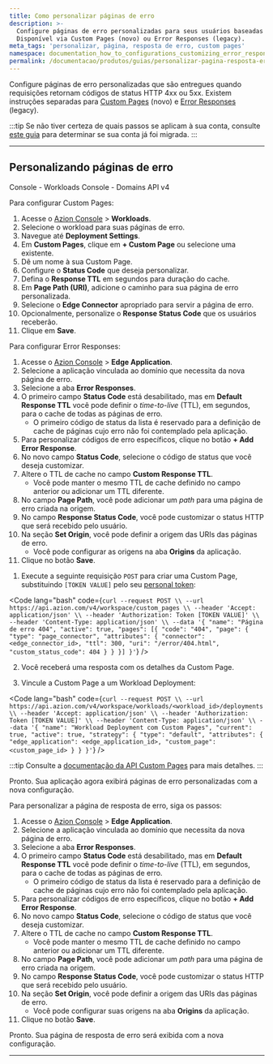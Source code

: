 ```yaml
---
title: Como personalizar páginas de erro
description: >-
  Configure páginas de erro personalizadas para seus usuários baseadas em códigos de status HTTP.
  Disponível via Custom Pages (novo) ou Error Responses (legacy).
meta_tags: 'personalizar, página, resposta de erro, custom pages'
namespace: documentation_how_to_configurations_customizing_error_response_page
permalink: /documentacao/produtos/guias/personalizar-pagina-resposta-erro/
---
```



<Apiv4Rollout />

Configure páginas de erro personalizadas que são entregues quando requisições retornam códigos de status HTTP 4xx ou 5xx. Existem instruções separadas para [Custom Pages](/pt-br/documentacao/produtos/secure/custom-pages/) (novo) e [Error Responses](/pt-br/documentacao/produtos/build/edge-application/error-responses/) (legacy).

:::tip
Se não tiver certeza de quais passos se aplicam à sua conta, consulte [este guia](/pt-br/documentacao/produtos/guias/verificar-migracao-conta/) para determinar se sua conta já foi migrada.
:::

---

## Personalizando páginas de erro

<Tabs client:visible>
<Fragment slot="tab.consoleworkloads">Console - Workloads</Fragment>
<Fragment slot="tab.consoledomain">Console - Domains</Fragment>
<Fragment slot="tab.apiv4">API v4</Fragment>

<Fragment slot="panel.consoleworkloads">

Para configurar Custom Pages:

1. Acesse o [Azion Console](/pt-br/documentacao/produtos/guias/como-acessar-o-azion-console/) > **Workloads**.
2. Selecione o workload para suas páginas de erro.
3. Navegue até **Deployment Settings**.
4. Em **Custom Pages**, clique em **+ Custom Page** ou selecione uma existente.
5. Dê um nome à sua Custom Page.
6. Configure o **Status Code** que deseja personalizar.
7. Defina o **Response TTL** em segundos para duração do cache.
8. Em **Page Path (URI)**, adicione o caminho para sua página de erro personalizada.
9. Selecione o **Edge Connector** apropriado para servir a página de erro.
10. Opcionalmente, personalize o **Response Status Code** que os usuários receberão.
11. Clique em **Save**.

<LinkButton link="/pt-br/documentacao/produtos/secure/custom-pages/" label="Saiba mais sobre Custom Pages" severity="secondary" />

</Fragment>

<Fragment slot="panel.consoledomain">

Para configurar Error Responses:

1. Acesse o [Azion Console](/pt-br/documentacao/produtos/guias/como-acessar-o-azion-console/) > **Edge Application**.
2. Selecione a aplicação vinculada ao domínio que necessita da nova página de erro.
3. Selecione a aba **Error Responses**.
4. O primeiro campo **Status Code** está desabilitado, mas em **Default Response TTL** você pode definir o *time-to-live* (TTL), em segundos, para o cache de todas as páginas de erro.
    - O primeiro código de status da lista é reservado para a definição de cache de páginas cujo erro não foi contemplado pela aplicação.
5. Para personalizar códigos de erro específicos, clique no botão **+ Add Error Response**.
6. No novo campo **Status Code**, selecione o código de status que você deseja customizar.
7. Altere o TTL de cache no campo **Custom Response TTL**.
   - Você pode manter o mesmo TTL de cache definido no campo anterior ou adicionar um TTL diferente.
8. No campo **Page Path**, você pode adicionar um *path* para uma página de erro criada na origem.
9. No campo **Response Status Code**, você pode customizar o status HTTP que será recebido pelo usuário.
10. Na seção **Set Origin**, você pode definir a origem das URIs das páginas de erro.
    - Você pode configurar as origens na aba **Origins** da aplicação.
11. Clique no botão **Save**.

<LinkButton link="/pt-br/documentacao/produtos/build/edge-application/error-responses/" label="Saiba mais sobre Error Responses" severity="secondary" />

</Fragment>

<Fragment slot="panel.apiv4">

1. Execute a seguinte requisição `POST` para criar uma Custom Page, substituindo `[TOKEN VALUE]` pelo seu [personal token](/pt-br/documentacao/produtos/guias/personal-tokens/):

<Code lang="bash" code={`curl --request POST \\
  --url https://api.azion.com/v4/workspace/custom_pages \\
  --header 'Accept: application/json' \\
  --header 'Authorization: Token [TOKEN VALUE]' \\
  --header 'Content-Type: application/json' \\
  --data '{
    "name": "Página de erro 404",
    "active": true,
    "pages": [{
      "code": "404",
      "page": {
        "type": "page_connector",
        "attributes": {
          "connector": <edge_connector_id>,
          "ttl": 300,
          "uri": "/error/404.html",
          "custom_status_code": 404
        }
      }
    }]
  }'`} />

2. Você receberá uma resposta com os detalhes da Custom Page.

3. Vincule a Custom Page a um Workload Deployment:

<Code lang="bash" code={`curl --request POST \\
  --url https://api.azion.com/v4/workspace/workloads/<workload_id>/deployments \\
  --header 'Accept: application/json' \\
  --header 'Authorization: Token [TOKEN VALUE]' \\
  --header 'Content-Type: application/json' \\
  --data '{
    "name": "Workload Deployment com Custom Pages",
    "current": true,
    "active": true,
    "strategy": {
      "type": "default",
      "attributes": {
        "edge_application": <edge_application_id>,
        "custom_page": <custom_page_id>
      }
    }
  }'`} />

:::tip
Consulte a [documentação da API Custom Pages](https://api.azion.com/v4#/operations/GetWorkspaceCustomPages) para mais detalhes.
:::

</Fragment>

</Tabs>

Pronto. Sua aplicação agora exibirá páginas de erro personalizadas com a nova configuração.

<LinkButton link="/pt-br/documentacao/produtos/build/edge-application/error-responses/" label="Saiba mais sobre Error Responses" severity="secondary" />

Para personalizar a página de resposta de erro, siga os passos:

1. Acesse o [Azion Console](/pt-br/documentacao/produtos/guias/como-acessar-o-azion-console/) > **Edge Application**.
2. Selecione a aplicação vinculada ao domínio que necessita da nova página de erro.
3. Selecione a aba **Error Responses**.
4. O primeiro campo **Status Code** está desabilitado, mas em **Default Response TTL** você pode definir o *time-to-live* (TTL), em segundos, para o cache de todas as páginas de erro.
    - O primeiro código de status da lista é reservado para a definição de cache de páginas cujo erro não foi contemplado pela aplicação.
5. Para personalizar códigos de erro específicos, clique no botão **+ Add Error Response**.
6. No novo campo **Status Code**, selecione o código de status que você deseja customizar.
7. Altere o TTL de cache no campo **Custom Response TTL**.
   - Você pode manter o mesmo TTL de cache definido no campo anterior ou adicionar um TTL diferente.
8. No campo **Page Path**, você pode adicionar um *path* para uma página de erro criada na origem.
9. No campo **Response Status Code**, você pode customizar o status HTTP que será recebido pelo usuário.
10. Na seção **Set Origin**, você pode definir a origem das URIs das páginas de erro.
    - Você pode configurar suas origens na aba **Origins** da aplicação.
11. Clique no botão **Save**.

Pronto. Sua página de resposta de erro será exibida com a nova configuração.

---
